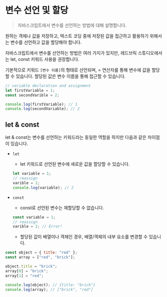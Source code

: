 # 변수 선언 및 할당

> 자바스크립트에서 변수를 선언하는 방법에 대해 설명합니다.

원하는 객체나 값을 저장하고, 텍스트 코딩 중에 저장된 값을 접근하고 활용하기 위해서는 변수를 선언하고 값을 할당해야 합니다.

자바스크립트에서 변수를 선언하는 방법은 여러 가지가 있지만, 레드브릭 스튜디오에서는 let, const 키워드 사용을 권장합니다.

기본적으로 키워드 `[변수 이름]`의 형태로 선언되며, = 연산자를 통해 변수에 값을 할당할 수 있습니다. 할당된 값은 변수 이름을 통해 접근할 수 있습니다.

```js showLineNumbers /let/ /const/ copy
// variable declaration and assignment
let firstVariable = 1;
const secondVarible = 2;

console.log(firstVariable); // 1
console.log(secondVariable); // 2
```

## let & const

let & const는 변수를 선언하는 키워드라는 동일한 역할을 하지만 다음과 같은 차이점이 있습니다.

- `let`
  - let 키워드로 선언된 변수에 새로운 값을 할당할 수 있습니다.
  ```js showLineNumbers /let/ copy
  let variable = 1;
  // reassign
  varible = 2;
  console.log(variable); // 2
  ```
- `const`

  - const로 선언된 변수는 재할당할 수 없습니다.

  ```js showLineNumbers /const/ copy
  const variable = 1;
  // reassign
  varible = 2; // Error!
  ```

  - 할당된 값이 배열이나 객체인 경우, 배열/객체의 내부 요소를 변경할 수 있습니다.

```js showLineNumbers /const/ copy
const object = { title: "red" };
const array = ["red", "brick"];

object.title = "brick";
array[0] = "brick";
array[1] = "red";

console.log(object); // {title: "brick"}
console.log(array); // ["brick", "red"]
```

